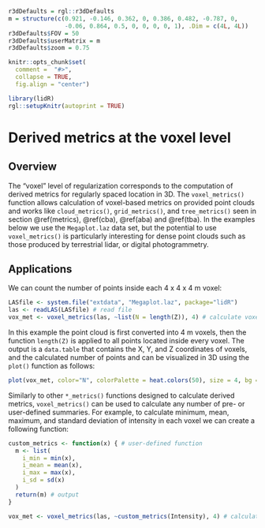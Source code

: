 ```r
r3dDefaults = rgl::r3dDefaults
m = structure(c(0.921, -0.146, 0.362, 0, 0.386, 0.482, -0.787, 0, 
                -0.06, 0.864, 0.5, 0, 0, 0, 0, 1), .Dim = c(4L, 4L))
r3dDefaults$FOV = 50
r3dDefaults$userMatrix = m
r3dDefaults$zoom = 0.75

knitr::opts_chunk$set(
  comment =  "#>", 
  collapse = TRUE,
  fig.align = "center")

library(lidR)
rgl::setupKnitr(autoprint = TRUE)
```


# Derived metrics at the voxel level {#vba}

## Overview {#vba-overview}

The "voxel" level of regularization corresponds to the computation of derived metrics for regularly spaced location in 3D. The `voxel_metrics()` function allows calculation of voxel-based metrics on provided point clouds and works like `cloud_metrics()`, `grid_metrics()`, and `tree_metrics()` seen in section \@ref(metrics), \@ref(cba), \@ref(aba) and \@ref(tba). In the examples below we use the `Megaplot.laz` data set, but the potential to use `voxel_metrics()` is particularly interesting for dense point clouds such as those produced by terrestrial lidar, or digital photogrammetry.

## Applications {#vba-applications}

We can count the number of points inside each 4 x 4 x 4 m voxel:

```r
LASfile <- system.file("extdata", "Megaplot.laz", package="lidR")
las <- readLAS(LASfile) # read file
vox_met <- voxel_metrics(las, ~list(N = length(Z)), 4) # calculate voxel metrics
```

In this example the point cloud is first converted into 4 m voxels, then the function `length(Z)` is applied to all points located inside every voxel. The output is a `data.table` that contains the X, Y, and Z coordinates of voxels, and the calculated number of points and can be visualized in 3D using the `plot()` function as follows:

```r
plot(vox_met, color="N", colorPalette = heat.colors(50), size = 4, bg = "white", voxel = TRUE)
```

Similarly to other `*_metrics()` functions designed to calculate derived metrics, `voxel_metrics()` can be used to calculate any number of pre- or user-defined summaries. For example, to calculate minimum, mean, maximum, and standard deviation of intensity in each voxel we can create a following function:

```r
custom_metrics <- function(x) { # user-defined function
  m <- list(
    i_min = min(x),
    i_mean = mean(x),
    i_max = max(x),
    i_sd = sd(x)
  )
  return(m) # output
}

vox_met <- voxel_metrics(las, ~custom_metrics(Intensity), 4) # calculate voxel metrics
```
